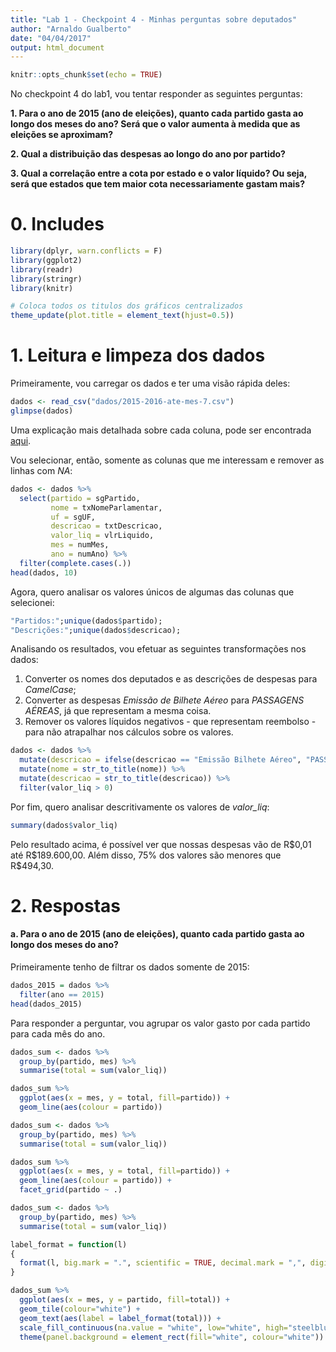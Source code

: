 ```yaml
---
title: "Lab 1 - Checkpoint 4 - Minhas perguntas sobre deputados"
author: "Arnaldo Gualberto"
date: "04/04/2017"
output: html_document
---
```


```r
knitr::opts_chunk$set(echo = TRUE)
```

No checkpoint 4 do lab1, vou tentar responder as seguintes perguntas:

__1. Para o ano de 2015 (ano de eleições), quanto cada partido gasta ao longo dos meses do ano? Será que o valor aumenta à medida que as eleições se aproximam?__

__2. Qual a distribuição das despesas ao longo do ano por partido?__

__3. Qual a correlação entre a cota por estado e o valor líquido? Ou seja, será que estados que tem maior cota necessariamente gastam mais?__

# 0. Includes

```r
library(dplyr, warn.conflicts = F)
library(ggplot2)
library(readr)
library(stringr)
library(knitr)

# Coloca todos os titulos dos gráficos centralizados
theme_update(plot.title = element_text(hjust=0.5))
```

# 1. Leitura e limpeza dos dados

Primeiramente, vou carregar os dados e ter uma visão rápida deles:
```r
dados <- read_csv("dados/2015-2016-ate-mes-7.csv")
glimpse(dados)
```

Uma explicação mais detalhada sobre cada coluna, pode ser encontrada [aqui](http://www2.camara.leg.br/transparencia/cota-para-exercicio-da-atividade-parlamentar/explicacoes-sobre-o-formato-dos-arquivos-xml).

Vou selecionar, então, somente as colunas que me interessam e remover as linhas com _NA_:
```r
dados <- dados %>%
  select(partido = sgPartido, 
         nome = txNomeParlamentar, 
         uf = sgUF, 
         descricao = txtDescricao, 
         valor_liq = vlrLiquido, 
         mes = numMes,
         ano = numAno) %>%
  filter(complete.cases(.))
head(dados, 10)
```

Agora, quero analisar os valores únicos de algumas das colunas que selecionei:
```r
"Partidos:";unique(dados$partido);
"Descrições:";unique(dados$descricao);
```

Analisando os resultados, vou efetuar as seguintes transformações nos dados:

1. Converter os nomes dos deputados e as descrições de despesas para *CamelCase*;
2. Converter as despesas *Emissão de Bilhete Aéreo* para *PASSAGENS AÉREAS*, já que representam a mesma coisa.
3. Remover os valores líquidos negativos - que representam reembolso - para não atrapalhar nos cálculos sobre os valores.

```r
dados <- dados %>%
  mutate(descricao = ifelse(descricao == "Emissão Bilhete Aéreo", "PASSAGENS AÉREAS", descricao)) %>%
  mutate(nome = str_to_title(nome)) %>%
  mutate(descricao = str_to_title(descricao)) %>%
  filter(valor_liq > 0)
```

Por fim, quero analisar descritivamente os valores de *valor_liq*:
```r
summary(dados$valor_liq)
```

Pelo resultado acima, é possível ver que nossas despesas vão de R$0,01 até R$189.600,00. Além disso, 75% dos valores são menores que R$494,30.

# 2. Respostas
#### a. Para o ano de 2015 (ano de eleições), quanto cada partido gasta ao longo dos meses do ano?

Primeiramente tenho de filtrar os dados somente de 2015:
```r
dados_2015 = dados %>%
  filter(ano == 2015)
head(dados_2015)
```


Para responder a perguntar, vou agrupar os valor gasto por cada partido para cada mês do ano.
```r
dados_sum <- dados %>%
  group_by(partido, mes) %>%
  summarise(total = sum(valor_liq))

dados_sum %>%
  ggplot(aes(x = mes, y = total, fill=partido)) +
  geom_line(aes(colour = partido))
```


```r
dados_sum <- dados %>%
  group_by(partido, mes) %>%
  summarise(total = sum(valor_liq))

dados_sum %>%
  ggplot(aes(x = mes, y = total, fill=partido)) +
  geom_line(aes(colour = partido)) +
  facet_grid(partido ~ .)
```

```r
dados_sum <- dados %>%
  group_by(partido, mes) %>%
  summarise(total = sum(valor_liq))

label_format = function(l)
{
  format(l, big.mark = ".", scientific = TRUE, decimal.mark = ",", digits = 1, between="")
} 

dados_sum %>%
  ggplot(aes(x = mes, y = partido, fill=total)) +
  geom_tile(colour="white") +
  geom_text(aes(label = label_format(total))) +
  scale_fill_continuous(na.value = "white", low="white", high="steelblue") +
  theme(panel.background = element_rect(fill="white", colour="white")) 
```

